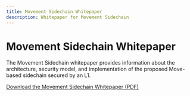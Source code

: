 ```yaml
---
title: Movement Sidechain Whitepaper
description: Whitepaper for Movement Sidechain
---
```


# Movement Sidechain Whitepaper

The Movement Sidechain whitepaper provides information about the architecture, security model, and implementation of the proposed Move-based sidechain secured by an L1.


[Download the Movement Sidechain Whitepaper (PDF)](https://www.movementnetwork.xyz/whitepaper/movement-whitepaper_en.pdf)
